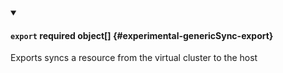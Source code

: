


<details className="config-field" data-expandable="true" open>
<summary>

#### `export` <span className="config-field-required" data-required="false">required</span> <span className="config-field-type">object[]</span> <span className="config-field-default"></span> <span className="config-field-enum"></span> {#experimental-genericSync-export}

Exports syncs a resource from the virtual cluster to the host

</summary>

<PartialExportreference />


</details>
